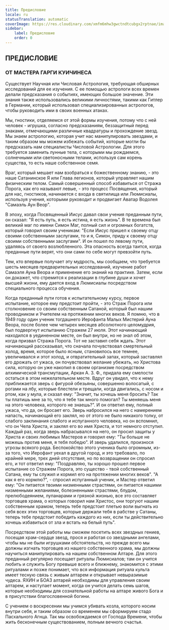```yaml
---
title: Предисловие
locale: ru
statusTranslation: automatic
coverImage: https://res.cloudinary.com/xmfm6mhw3gwctndtcubgx2rptnae/image/upload/v1741354450/small_cover_tratado_esoterico_de_astrologia_hermetica_6210a35442.webp
sidebar:
    label: Предисловие
    order: 0
---
```

## ПРЕДИСЛОВИЕ

### ОТ МАСТЕРА ГАРГИ КУИЧИНЕСА

Существует Научная или Числовая Астрология, требующая обширных исследований для ее изучения. С ее помощью астрологи всех времен делали предсказания о событиях, имеющих большое значение. Эти знания также использовались великими личностями, такими как Гитлер в Германии, который использовал специализированных астрологов, чтобы руководить ими в своих военных атаках.

Мы, гностики, отделяемся от этой формы изучения, потому что с ней человек - игрушка, согласно предсказаниям, беззащитный перед знаками, отмечающими различные квадратуры и прохождение звезд. Мы знаем астрологию, которая учит нас манипулировать звездами, и таким образом мы можем избежать событий, которые могли бы предсказать нам специалисты Числовой Астрологии. Для этого требуется заменить лунные тела, с которыми мы рождаемся, солнечными или светоносными телами, используя сам корень существа, то есть наше собственное семя.

Враг, который мешает нам взобраться к божественному знанию, - это наше Сатанинское Я или Глава легионов, который управляет нашим физическим телом. Самый совершенный способ избавиться от Стража Порога, как его называют левые, - это процесс Посвящения, который для нас, гностиков, начинается с входа в святилища или Люмисиалы, используя учения, которыми руководит и продвигает Аватар Водолея "Самаэль Аун Веор".

В эпоху, когда Посвященный Иисус давал свои учения преданным пути, он сказал: "Я есть путь, я есть истина, я есть жизнь". В те времена был великий маг по имени Симон Маг, полный сил и огромных богатств, который говорил своим ученикам: "Если Иисус пришел к своему отцу своими собственными заслугами, то и я, Симон, приду к своему отцу своими собственными заслугами". И он пошел по левому пути, удаляясь от своего возлюбленного. Эта опасность всегда таится, когда преданные пути верят, что они сами по себе могут превзойти путь.

Тем, кто впервые получает эту мудрость, мы сообщаем, что требуется шесть месяцев предварительных исследований, изучение работ Самаэля Ауна Веора и применение его знаний на практике. Затем, если он докажет, что стремится к реализации в глубине души и хочет высшей жизни, ему дается вход в Люмисиалы посредством специального процесса обучения.

Когда преданный пути готов к испытательному курсу, первое испытание, которое ему предстоит пройти, - это Страж Порога или столкновение со своим собственным Сатаной, который был нашим проводником и Учителем на протяжении многих веков. Я помню, что в 1949 году один ученик тогдашнего Иерофанта Малых Мистерий Ауна Веора, после более чем четырех месяцев абсолютного целомудрия, был подвергнут испытанию Стражем 27 июля. Этот начинающий находился в уединенном месте, он был внутри, но не знал об этом, когда призвал Стража Порога. Тот не заставил себя ждать. Этот начинающий рассказывал, что сначала почувствовал смертельный холод, время, которое было ясным, становилось все темнее, увеличивался и этот холод, и отвратительный запах, который заставлял его дрожать от ужаса, он почувствовал желание убежать, но Христова сила, которую он уже накопил в своем организме посредством алхимической трансмутации, Аркан А. З. Ф., придала ему смелости остаться в этом нежелательном месте. Вдруг он увидел, что к нему приближается зверь с фигурой обезьяны, совершенно волосатый, с рогами на лбу, которые блестели и трещали, когда двигались, с носом и ртом, как у мула, и сказал ему: "Значит, ты хочешь меня бросить? Так ты платишь мне за то, что я тебе так много помогал? Ты меняешь меня на этого человека, которого не знаешь?". И он ответил ему, полный ужаса, что да, он бросает его. Зверь набросился на него с намерением напасть, начинающий его заклял, но от этого не было никакого толку, от слабого заклинания слабого и испуганного человека, но он вспомнил, что он Чела Христа, и заклял его во имя Христа, и тот немного отступил. Каждый раз, когда зверь набрасывался на него, он просил защиты у Христа и своих любимых Мастеров и говорил ему: "Ты больше не можешь против меня, я тебя победю". И зверь удалился, произнося угрозы всякого рода. Беспокойство этого ученика было огромным, из-за того, что Иерофант уехал в другой город, и это требовало, по крайней мере, трех дней отсутствия, но по возвращении он спросил его, и тот ответил ему: "Поздравляю, ты хорошо прошел первое испытание со Стражем Порога, это существо - твой собственный Сатана, ему ты служил и кормил его на протяжении многих веков". "А как я его кормлю?", - спросил испуганный ученик, и Мастер ответил ему: "Он питается твоими низменными страстями, он питается нашими низменными желаниями, болезненными страстями, блудом, прелюбодеянием, лупанарами и грязной жизнью, все это составляет торговцев храма, о которых говорил нам Христос, они торгуют нашим собственным храмом, теперь тебе предстоит плетью воли выгнать из себя всех этих торговцев, которые держали тебя в рабстве у Сатаны, теперь тебе предстоит победить каждого из них, если ты действительно хочешь избавиться от зла и встать на белый путь".

Посредством этой работы мы сможем посетить всех звездных гениев, посещая храм-сердце звезд, прося и работая со звездными ангелами, чтобы мы не были игрушками обстоятельств, но прежде всего мы должны изгнать торговцев из нашего собственного храма, мы должны научиться манипулировать на нашем собственном Алтаре. Для этого преданный регулярно посещает ритуалы Люмисиалов; там он учится любить и служить Богу превыше всего и ближнему, знакомится с этими ритуалами и позже понимает, что вся информация ритуала культа имеет тесную связь с живым алтарем и открывает невыразимые чудеса. ЯХИН и БОАЗ алтарей необходимы для управления своим алтарем, и наступает момент, когда он учится делать семь шагов, которые необходимы для сознательной работы на алтаре живого Бога и в присутствии благословенной богини.

С учением о воскресении мы учимся убивать козла, которого носим внутри себя, и таким образом со временем мы сформируем стадо Пасхального Агнца. Так мы освобождаемся от Господа Времени, чтобы жить бесконечным существованием, полным вечного счастья.

